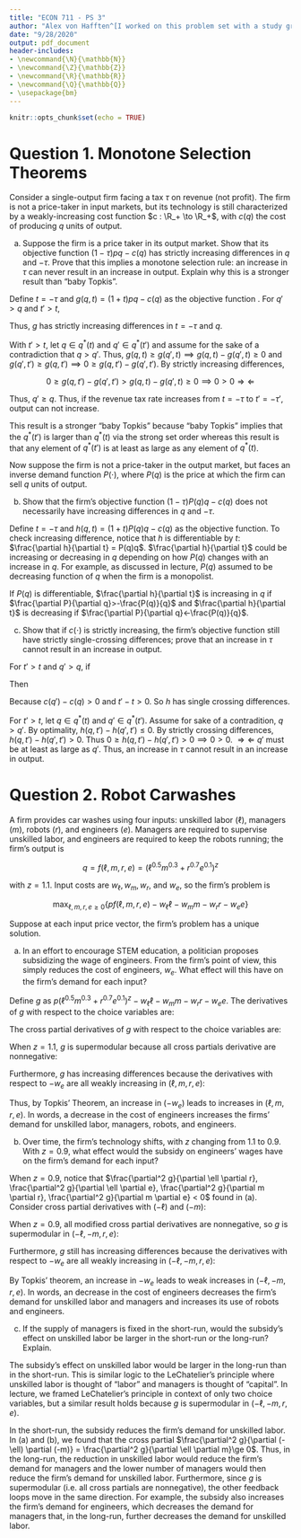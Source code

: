 ```yaml
---
title: "ECON 711 - PS 3"
author: "Alex von Hafften^[I worked on this problem set with a study group of Michael Nattinger, Andrew Smith, Tyler Welch, and Ryan Mather. I also discussed problems with Emily Case, Sarah Bass, and Danny Edgel.]"
date: "9/28/2020"
output: pdf_document
header-includes:
- \newcommand{\N}{\mathbb{N}}
- \newcommand{\Z}{\mathbb{Z}}
- \newcommand{\R}{\mathbb{R}}
- \newcommand{\Q}{\mathbb{Q}}
- \usepackage{bm}
---
```


```r
knitr::opts_chunk$set(echo = TRUE)
```

# Question 1. Monotone Selection Theorems

Consider a single-output firm facing a tax $\tau$ on revenue (not profit).  The firm is not a price-taker in input markets, but its technology is still characterized by a weakly-increasing cost function $c : \R_+ \to \R_+$, with $c(q)$ the cost of producing $q$ units of output.

(a) Suppose the firm is a price taker in its output market.  Show that its objective function $(1-\tau)pq-c(q)$ has strictly increasing differences in $q$ and $-\tau$.  Prove that this implies a monotone selection rule: an increase in $\tau$ can never result in an increase in output.  Explain why this is a stronger result than "baby Topkis".

Define $t = - \tau$ and $g(q, t)=(1 + t)pq-c(q)$ as the objective function . For $q' > q$ and $t' > t$, 

\begin{align*}
g(q', t)-g(q, t) 
&= [(1+t)pq' - c(q')]-[(1+t)pq-c(q)] \\
&= (1+t)p(q'-q)-[c(q')-c(q)]\\
&< (1+t')p(q'-q)-[c(q')-c(q)]\\
&= [(1+t')pq' - c(q')]-[(1+t')pq-c(q)]\\
&=g(q', t')-g(q, t') 
\end{align*}

Thus, $g$ has strictly increasing differences in $t=-\tau$ and $q$.

With $t'>t$, let $q \in q^*(t)$ and $q' \in q^*(t')$ and assume for the sake of a contradiction that $q > q'$. Thus, $g(q, t) \ge g(q', t) \implies  g(q, t)- g(q', t) \ge 0$ and $g(q', t') \ge g(q, t') \implies 0 \ge  g(q, t') -g(q', t')$.  By strictly increasing differences,

$$ 
0 \ge  g(q, t') -g(q', t') > g(q, t)- g(q', t) \ge 0 \implies 0>0 \Rightarrow\Leftarrow
$$

Thus, $q'\ge q$. Thus, if the revenue tax rate increases from $t=-\tau$ to $t'=-\tau'$, output can not increase.

This result is a stronger "baby Topkis" because "baby Topkis" implies that the $q^*(t')$ is larger than $q^*(t)$ via the strong set order whereas this result is that any element of $q^*(t')$ is at least as large as any element of $q^*(t)$.

\pagebreak

Now suppose the firm is not a price-taker in the output market, but faces an inverse demand function $P( \cdot)$, where $P(q)$ is the price at which the firm can sell $q$ units of output.

(b) Show that the firm's objective function $(1-\tau)P(q)q-c(q)$ does not necessarily have increasing differences in $q$ and $-\tau$.

Define $t = -\tau$ and $h(q, t) = (1+t)P(q)q-c(q)$ as the objective function. To check increasing difference, notice that $h$ is differentiable by $t$: $\frac{\partial h}{\partial t} = P(q)q$. $\frac{\partial h}{\partial t}$ could be increasing or decreasing in $q$ depending on how $P(q)$ changes with an increase in $q$. For example, as discussed in lecture, $P(q)$ assumed to be decreasing function of $q$ when the firm is a monopolist.  

If $P(q)$ is differentiable, $\frac{\partial h}{\partial t}$ is increasing in $q$ if $\frac{\partial P}{\partial q}>-\frac{P(q)}{q}$ and $\frac{\partial h}{\partial t}$ is decreasing if $\frac{\partial P}{\partial q}<-\frac{P(q)}{q}$.

(c) Show that if $c(\cdot)$ is strictly increasing, the firm's objective function still have strictly single-crossing differences; prove that an increase in $\tau$ cannot result in an increase in output.

For $t'>t$ and $q'>q$, if

\begin{align*}
h(q', t)-h(q, t) &\ge 0 \\
[(1+t)P(q')q'-c(q')] - [(1+t)P(q)q-c(q)] &\ge 0 \\
\implies (1+t)[P(q')q'-P(q)q]-[c(q')-c(q)] &\ge 0 \\
\implies P(q')q'-P(q)q  &\ge \frac{c(q')-c(q)}{1+t},
\end{align*}

Then

\begin{align*}
h(q', t')-h(q, t') 
&= [(1+t')P(q')q'-c(q')] - [(1+t')P(q)q-c(q)] \\
&= (1+t')[P(q')q'-P(q)q]-[c(q')-c(q)] \\
&\ge (1+t')\Bigg[\frac{c(q')-c(q)}{1+t}\Bigg]-[c(q')-c(q)] \\
&=\Bigg[\frac{1+t'}{1+t}-1\Bigg][c(q')-c(q)]\\
&=\Bigg[\frac{t'-t}{1+t}\Bigg][c(q')-c(q)] \\
&> 0
\end{align*}

Because $c(q')-c(q)>0$ and $t'-t > 0$. So $h$ has single crossing differences.

For $t' > t$, let $q \in q^*(t)$ and $q' \in q^*(t')$.  Assume for sake of a contradition, $q > q'$. By optimality, $h(q, t')-h(q', t') \le 0$.  By strictly crossing differences, $h(q, t')-h(q', t') > 0$.  Thus $0 \ge h(q, t')-h(q', t') > 0 \implies 0>0$.  $\Rightarrow \Leftarrow$ $q'$ must be at least as large as $q'$. Thus, an increase in $\tau$ cannot result in an increase in output.

\pagebreak

# Question 2. Robot Carwashes

A firm provides car washes using four inputs: unskilled labor ($\ell$), managers ($m$), robots ($r$), and engineers ($e$). Managers are required to supervise unskilled labor, and engineers are required to keep the robots running; the firm's output is 

$$q=f(\ell, m, r, e) =(\ell^{0.5}m^{0.3}+r^{0.7}e^{0.1})^z$$

with $z=1.1$. Input costs are $w_\ell, w_m, w_r,$ and $w_e$, so the firm's problem is 

$$\max_{\ell, m, r, e \ge 0}\{pf(\ell, m, r, e)-w_\ell\ell- w_mm- w_rr-w_ee\}$$

Suppose at each input price vector, the firm's problem has a unique solution.

(a) In an effort to encourage STEM education, a politician proposes subsidizing the wage of engineers.  From the firm's point of view, this simply reduces the cost of engineers, $w_e$. What effect will this have on the firm's demand for each input?

Define $g$ as $p(\ell^{0.5}m^{0.3}+r^{0.7}e^{0.1})^{z}-w_\ell\ell- w_mm- w_rr-w_ee$. The derivatives of $g$ with respect to the choice variables are:

\begin{align*}
\frac{\partial g}{\partial \ell} &= (0.5)zp(\ell^{0.5}m^{0.3}+r^{0.7}e^{0.1})^{z-1}\ell^{-0.5}m^{0.3}-w_\ell \\
\frac{\partial g}{\partial m} &= (0.3)zp(\ell^{0.5}m^{0.3}+r^{0.7}e^{0.1})^{z-1}\ell^{0.5}m^{-0.7}- w_m \\
\frac{\partial g}{\partial r} &= (0.7)zp(\ell^{0.5}m^{0.3}+r^{0.7}e^{0.1})^{z-1}r^{-0.3}e^{0.1}- w_r \\
\frac{\partial g}{\partial e} &= (0.1)zp(\ell^{0.5}m^{0.3}+r^{0.7}e^{0.1})^{z-1}r^{0.7}e^{-0.9}- w_e
\end{align*}

The cross partial derivatives of $g$ with respect to the choice variables are:

\begin{align*}
\frac{\partial^2 g}{\partial \ell \partial m} &= (0.5)(0.3)zp[(\ell^{0.5}m^{0.3}+r^{0.7}e^{0.1})^{z-1}\ell^{-0.5}m^{-0.7} + (z-1)(\ell^{0.5}m^{0.3}+r^{0.7}e^{0.1})^{z-2}m^{-0.4}] \\
\frac{\partial^2 g}{\partial \ell \partial r} &= (0.5)(0.7)(z-1)zp(\ell^{0.5}m^{0.3}+r^{0.7}e^{0.1})^{z-2}\ell^{-0.5}m^{0.3}r^{-0.3}e^{0.1} \\
\frac{\partial^2 g}{\partial \ell \partial e} &= (0.5)(0.1)(z-1)zp(\ell^{0.5}m^{0.3}+r^{0.7}e^{0.1})^{z-2}\ell^{-0.5}m^{0.3}r^{0.7}e^{-0.9} \\
\frac{\partial^2 g}{\partial m \partial r} &= (0.3)(0.7)(z-1)zp(\ell^{0.5}m^{0.3}+r^{0.7}e^{0.1})^{z-2}\ell^{0.5}m^{-0.7}r^{-0.3}e^{0.1} \\
\frac{\partial^2 g}{\partial m \partial e} &= (0.3)(0.1)(z-1)zp(\ell^{0.5}m^{0.3}+r^{0.7}e^{0.1})^{z-1}\ell^{0.5}m^{-0.7}r^{0.7}e^{-0.9} \\
\frac{\partial^2 g}{\partial r \partial e} &= (0.7) (0.1) zp [(\ell^{0.5}m^{0.3}+r^{0.7}e^{0.1})^{z-1}r^{-0.3}e^{-0.9} + (z-1)(\ell^{0.5}m^{0.3}+r^{0.7}e^{0.1})^{z-2}r^{0.4}e^{-0.8}]
\end{align*}

\pagebreak

When $z=1.1$, $g$ is supermodular because all cross partials derivative are nonnegative:

\begin{align*}
\frac{\partial^2 g}{\partial \ell \partial m} 
&= (0.5)(0.3)(1.1)p[(\ell^{0.5}m^{0.3}+r^{0.7}e^{0.1})^{0.1}\ell^{-0.5}m^{-0.7} + (0.1)(\ell^{0.5}m^{0.3}+r^{0.7}e^{0.1})^{-0.9}m^{-0.4}] \\
&\ge 0 \\
\frac{\partial^2 g}{\partial \ell \partial r} 
&= (0.5)(0.7)(0.1)(1.1)p(\ell^{0.5}m^{0.3}+r^{0.7}e^{0.1})^{-0.9}\ell^{-0.5}m^{0.3}r^{-0.3}e^{0.1} \\
&\ge 0  \\
\frac{\partial^2 g}{\partial \ell \partial e} 
&= (0.5)(0.1)(0.1)(1.1)p(\ell^{0.5}m^{0.3}+r^{0.7}e^{0.1})^{-0.9}\ell^{-0.5}m^{0.3}r^{0.7}e^{-0.9} \\
&\ge 0 \\
\frac{\partial^2 g}{\partial m \partial r} 
&= (0.3)(0.7)(0.1)(1.1)p(\ell^{0.5}m^{0.3}+r^{0.7}e^{0.1})^{-0.9}\ell^{0.5}m^{-0.7}r^{-0.3}e^{0.1} \\
&\ge 0 \\
\frac{\partial^2 g}{\partial m \partial e} 
&= (0.3)(0.1)(0.1)(1.1)p(\ell^{0.5}m^{0.3}+r^{0.7}e^{0.1})^{0.1}\ell^{0.5}m^{-0.7}r^{0.7}e^{-0.9}  \\
&\ge 0 \\
\frac{\partial^2 g}{\partial r \partial e} 
&= (0.7) (0.1) (1.1)p [(\ell^{0.5}m^{0.3}+r^{0.7}e^{0.1})^{0.1}r^{-0.3}e^{-0.9} + (0.1)(\ell^{0.5}m^{0.3}+r^{0.7}e^{0.1})^{-0.9}r^{0.4}e^{-0.8}] \\
&\ge 0 
\end{align*}

Furthermore, $g$ has increasing differences because the derivatives with respect to $-w_e$ are all weakly increasing in $(\ell, m, r, e)$:

\begin{align*}
\frac{\partial g}{\partial (-w_e)} &= e
\end{align*}

Thus, by Topkis' Theorem, an increase in $(-w_e)$ leads to increases in $(\ell, m, r, e)$.  In words, a decrease in the cost of engineers increases the firms' demand for unskilled labor, managers, robots, and engineers.

\pagebreak

(b) Over time, the firm's technology shifts, with $z$ changing from 1.1 to 0.9. With $z = 0.9$, what effect would the subsidy on engineers' wages have on the firm's demand for each input?

When $z = 0.9$, notice that $\frac{\partial^2 g}{\partial \ell \partial r}, \frac{\partial^2 g}{\partial \ell \partial e}, \frac{\partial^2 g}{\partial m \partial r}, \frac{\partial^2 g}{\partial m \partial e} < 0$ found in (a).  Consider cross partial derivatives with $(-\ell)$ and $(-m)$:

\begin{align*}
\frac{\partial^2 g}{\partial (-\ell) \partial (-m)} &= (0.5)(0.3)(-1)zp[(\ell^{0.5}m^{0.3}+r^{0.7}e^{0.1})^{z-1}\ell^{-0.5}m^{-0.7}(-1) + (z-1)(\ell^{0.5}m^{0.3}+r^{0.7}e^{0.1})^{z-2}m^{-0.4}(-1)] \\
&= (0.5)(0.3)zp[(\ell^{0.5}m^{0.3}+r^{0.7}e^{0.1})^{z-1}\ell^{-0.5}m^{-0.7} + (z-1)(\ell^{0.5}m^{0.3}+r^{0.7}e^{0.1})^{z-2}m^{-0.4}] \\
\frac{\partial^2 g}{\partial (-\ell) \partial r} &= (0.5)(0.7)(-1)(z-1)zp(\ell^{0.5}m^{0.3}+r^{0.7}e^{0.1})^{z-2}\ell^{-0.5}m^{0.3}r^{-0.3}e^{0.1} \\
\frac{\partial^2 g}{\partial (-\ell) \partial e} &= (0.5)(0.1)(-1)(z-1)zp(\ell^{0.5}m^{0.3}+r^{0.7}e^{0.1})^{z-2}\ell^{-0.5}m^{0.3}r^{0.7}e^{-0.9} \\
\frac{\partial^2 g}{\partial (-m) \partial r} &= (0.3)(0.7)(-1)(z-1)zp(\ell^{0.5}m^{0.3}+r^{0.7}e^{0.1})^{z-2}\ell^{0.5}m^{-0.7}r^{-0.3}e^{0.1} \\
\frac{\partial^2 g}{\partial r \partial e} &= (0.7) (0.1) zp [(\ell^{0.5}m^{0.3}+r^{0.7}e^{0.1})^{z-1}r^{-0.3}e^{-0.9} + (z-1)(\ell^{0.5}m^{0.3}+r^{0.7}e^{0.1})^{z-2}r^{0.4}e^{-0.8}]
\end{align*}

When $z=0.9$, all modified cross partial derivatives are nonnegative, so $g$ is supermodular in $(-\ell, -m, r, e)$:\footnote{It is relatively easy to that the cross partials are nonnegative except for $\frac{\partial^2 g}{\partial (-\ell) \partial (-m)}$ and $\frac{\partial^2 g}{\partial r \partial e}$.  Because $\ell, m, r, e$ are nonnegative $\implies 10(\ell^{0.5}m^{0.3}+r^{0.7}e^{0.1}) \ge \ell^{0.5}m^{0.3} \implies \frac{\partial^2 g}{\partial (-\ell) \partial (-m)} \ge 0$. Similarly, $10(\ell^{0.5}m^{0.3}+r^{0.7}e^{0.1}) \ge r^{0.7}e^{0.1} \implies \frac{\partial^2 g}{\partial r \partial e} \ge 0$.}

\begin{align*}
\frac{\partial^2 g}{\partial (-\ell) \partial (-m)} &= (0.5)(0.3)(0.9)p[(\ell^{0.5}m^{0.3}+r^{0.7}e^{0.1})^{-0.1}\ell^{-0.5}m^{-0.7} + (-0.1)(\ell^{0.5}m^{0.3}+r^{0.7}e^{0.1})^{-1.1}m^{-0.4}] \\
\frac{\partial^2 g}{\partial (-\ell) \partial r} &= (0.5)(0.7)(-1)(-0.1)(0.9)p(\ell^{0.5}m^{0.3}+r^{0.7}e^{0.1})^{-1.1}\ell^{-0.5}m^{0.3}r^{-0.3}e^{0.1} \\
\frac{\partial^2 g}{\partial (-\ell) \partial e} &= (0.5)(0.1)(-1)(-0.1)(0.9)p(\ell^{0.5}m^{0.3}+r^{0.7}e^{0.1})^{-1.1}\ell^{-0.5}m^{0.3}r^{0.7}e^{-0.9} \\
\frac{\partial^2 g}{\partial (-m) \partial r} &= (0.3)(0.7)(-1)(-0.1)(0.9)p(\ell^{0.5}m^{0.3}+r^{0.7}e^{0.1})^{-1.1}\ell^{0.5}m^{-0.7}r^{-0.3}e^{0.1} \\
\frac{\partial^2 g}{\partial (-m) \partial e} &= (0.3)(0.1)(-1)(-0.1)(0.9)p(\ell^{0.5}m^{0.3}+r^{0.7}e^{0.1})^{-0.1}\ell^{0.5}m^{-0.7}r^{0.7}e^{-0.9} \\
\frac{\partial^2 g}{\partial r \partial e} &= (0.7) (0.1) (0.9)p [(\ell^{0.5}m^{0.3}+r^{0.7}e^{0.1})^{-0.1}r^{-0.3}e^{-0.9} + (-0.1)(\ell^{0.5}m^{0.3}+r^{0.7}e^{0.1})^{-1.1}r^{0.4}e^{-0.8}]
\end{align*}

Furthermore, $g$ still has increasing differences because the derivatives with respect to $-w_e$ are all weakly increasing in $(-\ell, -m, r, e)$:

\begin{align*}
\frac{\partial g}{\partial (-w_e)} &= e
\end{align*}

By Topkis' theorem, an increase in $-w_e$ leads to weak increases in $(-\ell, -m, r, e)$.  In words, an decrease in the cost of engineers decreases the firm's demand for unskilled labor and managers and increases its use of robots and engineers.

\pagebreak

(c) If the supply of managers is fixed in the short-run, would the subsidy's effect on unskilled labor be larger in the short-run or the long-run? Explain.

The subsidy's effect on unskilled labor would be larger in the long-run than in the short-run. This is similar logic to the LeChatelier's principle where unskilled labor is thought of "labor" and managers is thought of "capital".  In lecture, we framed LeChatelier's principle in context of only two choice variables, but a similar result holds because $g$ is supermodular in $(-\ell, -m, r, e)$.  

In the short-run, the subsidy reduces the firm's demand for unskilled labor.  In (a) and (b), we found that the cross partial $\frac{\partial^2 g}{\partial (-\ell) \partial (-m)} = \frac{\partial^2 g}{\partial \ell \partial m}\ge 0$. Thus, in the long-run, the reduction in unskilled labor would reduce the firm's demand for managers and the lower number of managers would then reduce the firm's demand for unskilled labor.  Furthermore, since $g$ is supermodular (i.e. all cross partials are nonnegative), the other feedback loops move in the same direction.  For example, the subsidy also increases the firm's demand for engineers, which decreases the demand for managers that, in the long-run, further decreases the demand for unskilled labor.

